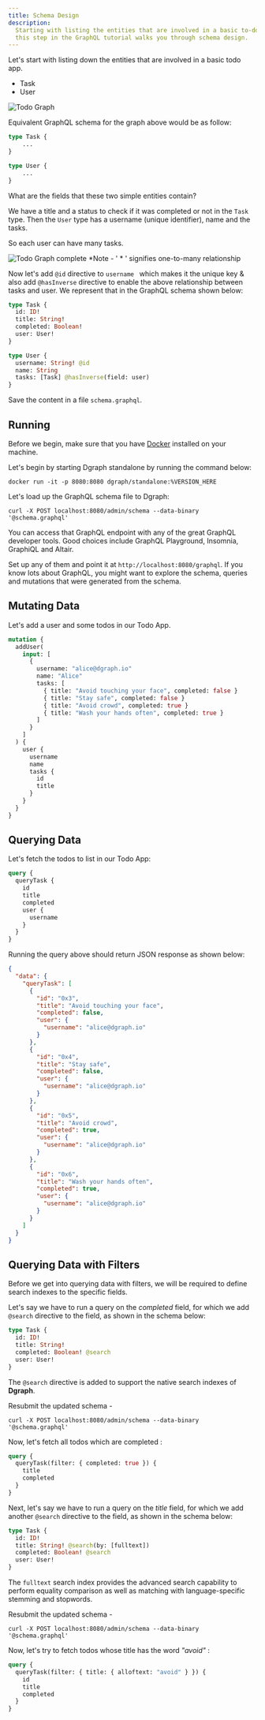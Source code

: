 ```yaml
---
title: Schema Design
description:
  Starting with listing the entities that are involved in a basic to-do app,
  this step in the GraphQL tutorial walks you through schema design.
---
```


Let's start with listing down the entities that are involved in a basic todo
app.

- Task
- User

![Todo Graph](/images/graphql/tutorial/todo/todo-graph.png)

Equivalent GraphQL schema for the graph above would be as follow:

```graphql
type Task {
    ...
}

type User {
    ...
}
```

What are the fields that these two simple entities contain?

We have a title and a status to check if it was completed or not in the `Task`
type. Then the `User` type has a username (unique identifier), name and the
tasks.

So each user can have many tasks.

![Todo Graph complete](/images/graphql/tutorial/todo/todo-graph-2.png) \*Note -
' \* ' signifies one-to-many relationship

Now let's add `@id` directive to `username ` which makes it the unique key &
also add `@hasInverse` directive to enable the above relationship between tasks
and user. We represent that in the GraphQL schema shown below:

```graphql
type Task {
  id: ID!
  title: String!
  completed: Boolean!
  user: User!
}

type User {
  username: String! @id
  name: String
  tasks: [Task] @hasInverse(field: user)
}
```

Save the content in a file `schema.graphql`.

## Running

Before we begin, make sure that you have
[Docker](https://docs.docker.com/install/) installed on your machine.

Let's begin by starting Dgraph standalone by running the command below:

```
docker run -it -p 8080:8080 dgraph/standalone:%VERSION_HERE
```

Let's load up the GraphQL schema file to Dgraph:

```
curl -X POST localhost:8080/admin/schema --data-binary '@schema.graphql'
```

You can access that GraphQL endpoint with any of the great GraphQL developer
tools. Good choices include GraphQL Playground, Insomnia, GraphiQL and Altair.

Set up any of them and point it at `http://localhost:8080/graphql`. If you know
lots about GraphQL, you might want to explore the schema, queries and mutations
that were generated from the schema.

## Mutating Data

Let's add a user and some todos in our Todo App.

```graphql
mutation {
  addUser(
    input: [
      {
        username: "alice@dgraph.io"
        name: "Alice"
        tasks: [
          { title: "Avoid touching your face", completed: false }
          { title: "Stay safe", completed: false }
          { title: "Avoid crowd", completed: true }
          { title: "Wash your hands often", completed: true }
        ]
      }
    ]
  ) {
    user {
      username
      name
      tasks {
        id
        title
      }
    }
  }
}
```

## Querying Data

Let's fetch the todos to list in our Todo App:

```graphql
query {
  queryTask {
    id
    title
    completed
    user {
      username
    }
  }
}
```

Running the query above should return JSON response as shown below:

```json
{
  "data": {
    "queryTask": [
      {
        "id": "0x3",
        "title": "Avoid touching your face",
        "completed": false,
        "user": {
          "username": "alice@dgraph.io"
        }
      },
      {
        "id": "0x4",
        "title": "Stay safe",
        "completed": false,
        "user": {
          "username": "alice@dgraph.io"
        }
      },
      {
        "id": "0x5",
        "title": "Avoid crowd",
        "completed": true,
        "user": {
          "username": "alice@dgraph.io"
        }
      },
      {
        "id": "0x6",
        "title": "Wash your hands often",
        "completed": true,
        "user": {
          "username": "alice@dgraph.io"
        }
      }
    ]
  }
}
```

## Querying Data with Filters

Before we get into querying data with filters, we will be required to define
search indexes to the specific fields.

Let's say we have to run a query on the _completed_ field, for which we add
`@search` directive to the field, as shown in the schema below:

```graphql
type Task {
  id: ID!
  title: String!
  completed: Boolean! @search
  user: User!
}
```

The `@search` directive is added to support the native search indexes of
**Dgraph**.

Resubmit the updated schema -

```
curl -X POST localhost:8080/admin/schema --data-binary '@schema.graphql'
```

Now, let's fetch all todos which are completed :

```graphql
query {
  queryTask(filter: { completed: true }) {
    title
    completed
  }
}
```

Next, let's say we have to run a query on the _title_ field, for which we add
another `@search` directive to the field, as shown in the schema below:

```graphql
type Task {
  id: ID!
  title: String! @search(by: [fulltext])
  completed: Boolean! @search
  user: User!
}
```

The `fulltext` search index provides the advanced search capability to perform
equality comparison as well as matching with language-specific stemming and
stopwords.

Resubmit the updated schema -

```
curl -X POST localhost:8080/admin/schema --data-binary '@schema.graphql'
```

Now, let's try to fetch todos whose title has the word _"avoid"_ :

```graphql
query {
  queryTask(filter: { title: { alloftext: "avoid" } }) {
    id
    title
    completed
  }
}
```
